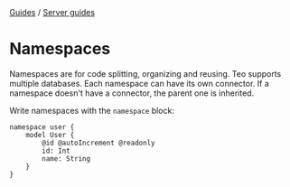 <div className="breadcrumbs">
  <span className="breadcrumb">
    <a href="/guides">Guides</a>
  </span>
  <span> / </span>
  <span className="breadcrumb">
    <a href="/guides/server-guides">Server guides</a>
  </span>
</div>

# Namespaces

Namespaces are for code splitting, organizing and reusing. Teo supports multiple databases. 
Each namespace can have its own connector. If a namespace doesn't have a connector, the 
parent one is inherited.

Write namespaces with the `namespace` block:

```teo
namespace user {
    model User {
        @id @autoIncrement @readonly
        id: Int
        name: String
    }
}
```